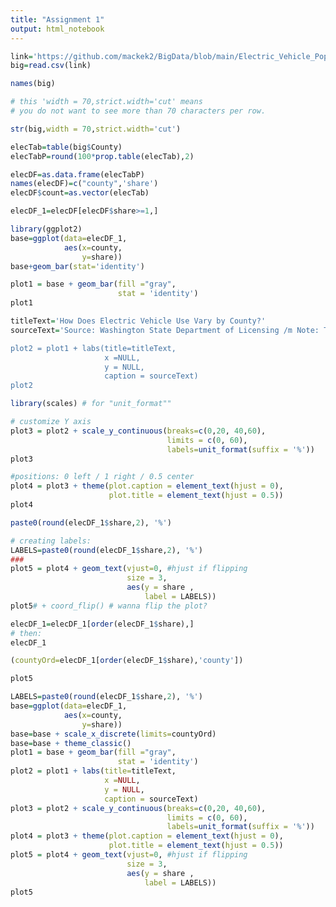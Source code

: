 ```yaml
---
title: "Assignment 1"
output: html_notebook
---
```



```r
link='https://github.com/mackek2/BigData/blob/main/Electric_Vehicle_Population_Data.csv?raw=true'
big=read.csv(link)
```

```r
names(big)
```

```r
# this 'width = 70,strict.width='cut' means
# you do not want to see more than 70 characters per row.

str(big,width = 70,strict.width='cut')

```
```r
elecTab=table(big$County)
elecTabP=round(100*prop.table(elecTab),2)
```


```r
elecDF=as.data.frame(elecTabP)
names(elecDF)=c("county",'share')
elecDF$count=as.vector(elecTab)

```
```r
elecDF_1=elecDF[elecDF$share>=1,]
```



```r
library(ggplot2)
base=ggplot(data=elecDF_1,
            aes(x=county,
                y=share))
base+geom_bar(stat='identity')
```


```r
plot1 = base + geom_bar(fill ="gray",
                        stat = 'identity') 
plot1
```

```r
titleText='How Does Electric Vehicle Use Vary by County?'
sourceText='Source: Washington State Department of Licensing /m Note: This shows a subset of counties in Washington State of the counties with the most electric vehicles.''

plot2 = plot1 + labs(title=titleText,
                     x =NULL, 
                     y = NULL,
                     caption = sourceText) 
plot2

```

```r
library(scales) # for "unit_format""

# customize Y axis
plot3 = plot2 + scale_y_continuous(breaks=c(0,20, 40,60),
                                   limits = c(0, 60), 
                                   labels=unit_format(suffix = '%'))
plot3
```

```r
#positions: 0 left / 1 right / 0.5 center
plot4 = plot3 + theme(plot.caption = element_text(hjust = 0), 
                      plot.title = element_text(hjust = 0.5))
plot4
```

```r
paste0(round(elecDF_1$share,2), '%')

```

```r
# creating labels:
LABELS=paste0(round(elecDF_1$share,2), '%')
###
plot5 = plot4 + geom_text(vjust=0, #hjust if flipping
                          size = 3,
                          aes(y = share ,
                              label = LABELS))
plot5# + coord_flip() # wanna flip the plot?

```

```r
elecDF_1=elecDF_1[order(elecDF_1$share),]
# then:
elecDF_1
```

```r
(countyOrd=elecDF_1[order(elecDF_1$share),'county'])
```
```r
plot5
```

```r
LABELS=paste0(round(elecDF_1$share,2), '%')
base=ggplot(data=elecDF_1,
            aes(x=county,
                y=share))
base=base + scale_x_discrete(limits=countyOrd)
base=base + theme_classic()
plot1 = base + geom_bar(fill ="gray",
                        stat = 'identity')
plot2 = plot1 + labs(title=titleText,
                     x =NULL, 
                     y = NULL,
                     caption = sourceText) 
plot3 = plot2 + scale_y_continuous(breaks=c(0,20, 40,60),
                                   limits = c(0, 60), 
                                   labels=unit_format(suffix = '%'))
plot4 = plot3 + theme(plot.caption = element_text(hjust = 0), 
                      plot.title = element_text(hjust = 0.5))
plot5 = plot4 + geom_text(vjust=0, #hjust if flipping
                          size = 3,
                          aes(y = share ,
                              label = LABELS))
plot5
```

